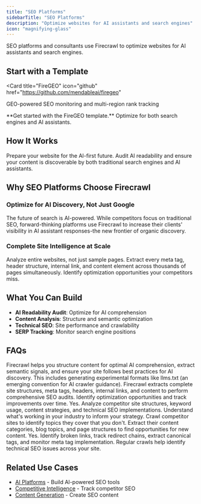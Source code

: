 ```yaml
---
title: "SEO Platforms"
sidebarTitle: "SEO Platforms"
description: "Optimize websites for AI assistants and search engines"
icon: "magnifying-glass"
---
```


SEO platforms and consultants use Firecrawl to optimize websites for AI assistants and search engines.

## Start with a Template

<Card
  title="FireGEO"
  icon="github"
  href="https://github.com/mendableai/firegeo"
>
  GEO-powered SEO monitoring and multi-region rank tracking
</Card>

<Note>
  **Get started with the FireGEO template.** Optimize for both search engines
  and AI assistants.
</Note>

## How It Works

Prepare your website for the AI-first future. Audit AI readability and ensure your content is discoverable by both traditional search engines and AI assistants.

## Why SEO Platforms Choose Firecrawl

### Optimize for AI Discovery, Not Just Google

The future of search is AI-powered. While competitors focus on traditional SEO, forward-thinking platforms use Firecrawl to increase their clients' visibility in AI assistant responses-the new frontier of organic discovery.

### Complete Site Intelligence at Scale

Analyze entire websites, not just sample pages. Extract every meta tag, header structure, internal link, and content element across thousands of pages simultaneously. Identify optimization opportunities your competitors miss.

## What You Can Build

- **AI Readability Audit**: Optimize for AI comprehension
- **Content Analysis**: Structure and semantic optimization
- **Technical SEO**: Site performance and crawlability
- **SERP Tracking**: Monitor search engine positions

## FAQs

<AccordionGroup>
  <Accordion title="How can I optimize my site for AI assistants?">
    Firecrawl helps you structure content for optimal AI comprehension, extract
    semantic signals, and ensure your site follows best practices for AI
    discovery. This includes generating experimental formats like llms.txt (an
    emerging convention for AI crawler guidance).
  </Accordion>

  <Accordion title="How does Firecrawl support SEO audits?">
    Firecrawl extracts complete site structures, meta tags, headers, internal
    links, and content to perform comprehensive SEO audits. Identify
    optimization opportunities and track improvements over time.
  </Accordion>

  <Accordion title="Can Firecrawl help with competitor SEO analysis?">
    Yes. Analyze competitor site structures, keyword usage, content strategies,
    and technical SEO implementations. Understand what's working in your
    industry to inform your strategy.
  </Accordion>

  <Accordion title="How can I use Firecrawl for content gap analysis?">
    Crawl competitor sites to identify topics they cover that you don't. Extract
    their content categories, blog topics, and page structures to find
    opportunities for new content.
  </Accordion>

  <Accordion title="Does Firecrawl help with technical SEO monitoring?">
    Yes. Identify broken links, track redirect chains, extract canonical tags,
    and monitor meta tag implementation. Regular crawls help identify technical
    SEO issues across your site.
  </Accordion>
</AccordionGroup>

## Related Use Cases

- [AI Platforms](/use-cases/ai-platforms) - Build AI-powered SEO tools
- [Competitive Intelligence](/use-cases/competitive-intelligence) - Track competitor SEO
- [Content Generation](/use-cases/content-generation) - Create SEO content
